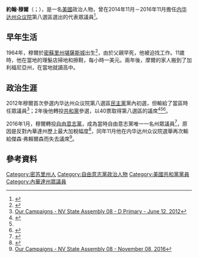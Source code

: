{{主條目消歧義|關於与「'''约翰·摩尔'''」名称相近或相同的条目，請見[[約翰·摩爾_(消歧義)|約翰·摩爾 (消歧義)]]。}}
{{多個問題|
{{Expand|time=2016-11-15T08:10:10+00:00}}
{{请求翻译|time=2016-11-15T08:10:10+00:00}}
}}
{{Infobox Officeholder
|name	          = 約翰·穆爾
|image            =
|native_name      = John Moore
|native_name_lang = en
|office         = [[内华达州众议院|内华达州众议院]]議員<br>來自第八選區
|term_start     = 2014年11月5日
|term_end       = 2016年11月9日
|predecessor    = {{le|傑森·弗賴爾森|Jason Frierson}}
|successor      = 傑森·弗賴爾森
|birth_date     = {{birth date and age|1964|2|4}}
|birth_place    = [[美國|美國]][[密蘇里州|密蘇里州]][[堪薩斯城_(密蘇里州)|堪薩斯城]]
|death_date     = 
|death_place    = 
|residence      = 美國[[內華達州|內華達州]][[拉斯维加斯|拉斯维加斯]]
|spouse         = 
|religion       =
|children       = 
|profession     = 地產商、政客
|alma_mater     = [[德尤維爾學院|德尤維爾學院]]{{small|（{{le|商業管理學士|Bachelor of Business Management|B.B.M.}}）}}
|party          = {{le|內華達州自由意志黨|Libertarian Party of Nevada|自由意志黨}}{{small|（2016－）}}
|otherparty     = [[共和黨_(美國)|共和黨]]{{small|（2014－2016）}}<br />[[民主黨_(美國)|民主黨]]{{small|（2014年前）}}
|website        = {{Official website|http://www.reelectjohn.com/}}
}}

'''約翰·穆爾'''（{{lang-en|John Moore}}；{{bd|1964年|2月4日|}}），是一名[[美國|美國]]政治人物，曾在2014年11月－2016年11月擔任[[内华达州众议院|内华达州众议院]]第八選區選出的代表眾議員<ref name="legislaturejohnmoore">{{cite web|url=https://www.leg.state.nv.us/App/Legislator/A/Assembly/Current/8|title=Assemblyman John Moore|website=Nevada Legislature|accessdate=February 6, 2016|archive-date=2018-11-25|archive-url=https://web.archive.org/web/20181125231946/https://www.leg.state.nv.us/App/Legislator/A/Assembly/Current/8|dead-url=no}}</ref>。

==早年生活==
1964年，穆爾於[[密蘇里州|密蘇里州]][[堪薩斯城_(密蘇里州)|堪薩斯城]]出生<ref>{{Cite web|url=http://www.reelectjohn.com/meet|title=About John|website=Assemblyman John Moore|access-date=2016-03-22|deadurl=yes|archiveurl=https://web.archive.org/web/20160316001326/http://www.reelectjohn.com/meet|archivedate=2016-03-16}}</ref>，由於父親早死，他被迫找工作。11歲時，他在當地的理髮店掃地和擦鞋，每小時一美元。兩年後，摩爾的家人搬到了加利福尼亞州，在當地就讀高中。

==政治生涯==
2012年穆爾首次參選内华达州众议院第八選區[[民主黨_(美國)|民主黨]]黨內初選，但輸給了當區時任眾議員{{le|傑森·弗賴爾森|Jason Frierson}}<ref>[http://www.ourcampaigns.com/RaceDetail.html?RaceID=761624 Our Campaigns - NV State Assembly 08 - D Primary - June 12, 2012]</ref>；2年後他轉投[[共和黨_(美國)|共和黨]]參選，以40票取得第八選區的議席<ref>{{Cite web|url=http://www.nvsos.gov/soselectionpages/results/2014StatewideGeneral/Clark.aspx|title=Clark|last=|first=|date=|website=2014 Statewide General Election Coverage and Reports|publisher=Nevada Secretary of State|at=State Assembly, District 8|access-date=2016-07-31|archive-date=2018-07-15|archive-url=https://web.archive.org/web/20180715093743/https://www.nvsos.gov/soselectionpages/results/2014StatewideGeneral/Clark.aspx|dead-url=no}}</ref><ref name="legislaturejohnmoore" /><ref name="thisnewlawmakerisalawbreaker">{{cite news|last1=Smith|first1=John L.|title=This new lawmaker is a law breaker|url=http://www.reviewjournal.com/columns-blogs/john-l-smith/new-lawmaker-law-breaker|accessdate=February 6, 2016|work=Las Vegas Review-Journal|date=November 16, 2014|archive-date=2016-11-18|archive-url=https://web.archive.org/web/20161118061834/http://www.reviewjournal.com/columns-blogs/john-l-smith/new-lawmaker-law-breaker|dead-url=no}}</ref>。

2016年1月，穆爾轉投[[自由意志黨|自由意志黨]]，成為當時自由意志黨唯一一名州眾議員<ref>{{Cite news|url=|title=Prominent GOPers turn to the LP|last=Goins|first=Christopher|date=July 2016|work=LP News|page=3|type=Paper|access-date=|via=}}</ref>，原因是反對內華達州歷上最大加稅幅度<ref name="lpnevadastate">{{cite web|title=Nevada State Assemblyman John Moore Joins Libertarian Party|url=https://www.lp.org/news/press-releases/nevada-state-assemblyman-john-moore-joins-libertarian-party|website=Libertarian Party|date=January 8, 2016|accessdate=February 6, 2016|archive-date=2016-10-07|archive-url=https://web.archive.org/web/20161007062209/https://www.lp.org/news/press-releases/nevada-state-assemblyman-john-moore-joins-libertarian-party|dead-url=no}}</ref>，同年11月他在内华达州众议院選舉再次輸給傑森·弗賴爾森而失去議席<ref>[http://www.ourcampaigns.com/RaceDetail.html?RaceID=813580 Our Campaigns - NV State Assembly 08 - 	November 08, 2016]</ref>。

==參考資料==
{{reflist}}

{{s-start}}
{{s-par|us-nv-hs}}
{{s-bef|before={{le|傑森·弗賴爾森|Jason Frierson}}}}
{{s-ttl|title=[[內華達州眾議院|內華達州眾議院]]第八選區<br>眾議院議員|years=2014年－2016年}}
{{s-aft|after=傑森·弗賴爾森}}
{{s-end}}

{{Authority control}}
{{DEFAULTSORT:Moore, John}}

[[Category:密苏里州人|Category:密苏里州人]]
[[Category:自由意志黨政治人物|Category:自由意志黨政治人物]]
[[Category:美國共和黨黨員|Category:美國共和黨黨員]]
[[Category:內華達州眾議員|Category:內華達州眾議員]]